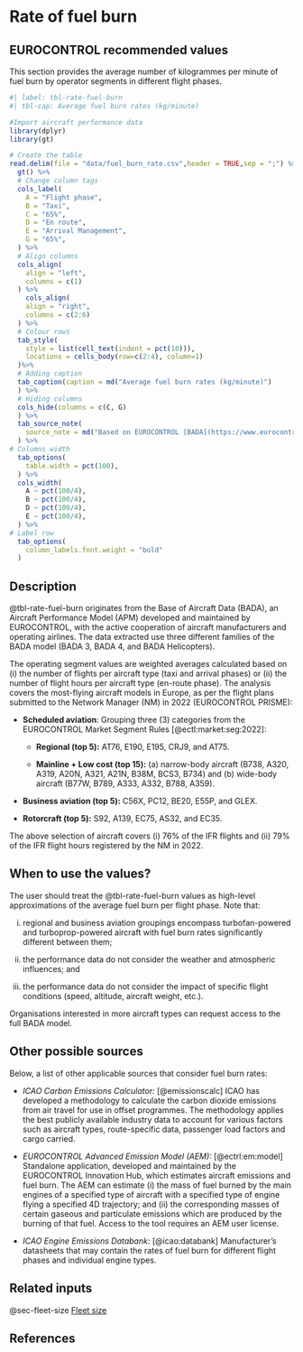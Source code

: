 # Rate of fuel burn {#sec-rate-of-fuel-burn}

## EUROCONTROL recommended values

This section provides the average number of kilogrammes per minute of fuel burn by operator segments in different flight phases.

```r
#| label: tbl-rate-fuel-burn
#| tbl-cap: Average fuel burn rates (kg/minute)

#Import aircraft performance data
library(dplyr)
library(gt)

# Create the table
read.delim(file = "data/fuel_burn_rate.csv",header = TRUE,sep = ";") %>% 
  gt() %>% 
  # Change column tags
  cols_label(
    A = "Flight phase",
    B = "Taxi",
    C = "65%",
    D = "En route",
    E = "Arrival Management",
    G = "65%",
  ) %>%
  # Align columns
  cols_align(
    align = "left",
    columns = c(1)
  ) %>%
    cols_align(
    align = "right",
    columns = c(2:6)
  ) %>%
  # Colour rows
  tab_style(
    style = list(cell_text(indent = pct(10))),
    locations = cells_body(row=c(2:4), column=1)
  )%>%
  # Adding caption
  tab_caption(caption = md("Average fuel burn rates (kg/minute)")
  ) %>% 
  # Hiding columns
  cols_hide(columns = c(C, G)
  ) %>%
  tab_source_note(
    source_note = md("Based on EUROCONTROL [BADA](https://www.eurocontrol.int/model/bada) and [PRISME](https://ansperformance.eu/acronym/prisme/) data")
  ) %>%
# Columns width
  tab_options(
    table.width = pct(100),
  ) %>%
  cols_width(
    A ~ pct(100/4),
    B ~ pct(100/4),
    D ~ pct(100/4),
    E ~ pct(100/4),
  ) %>%
# Label row
  tab_options(
    column_labels.font.weight = "bold"
  ) 
```

## Description

@tbl-rate-fuel-burn originates from the Base of Aircraft Data (BADA), an Aircraft Performance Model (APM) developed and maintained by EUROCONTROL, with the active cooperation of aircraft manufacturers and operating airlines. The data extracted use three different families of the BADA model (BADA 3, BADA 4, and BADA Helicopters).

The operating segment values are weighted averages calculated based on (i) the number of flights per aircraft type (taxi and arrival phases) or (ii) the number of flight hours per aircraft type (en-route phase). The analysis covers the most-flying aircraft models in Europe, as per the flight plans submitted to the Network Manager (NM) in 2022 (EUROCONTROL PRISME):

-   **Scheduled aviation**: Grouping three (3) categories from the EUROCONTROL Market Segment Rules [@ectl:market:seg:2022]:

    -   **Regional (top 5):** AT76, E190, E195, CRJ9, and AT75.
    
    -   **Mainline + Low cost (top 15):** (a) narrow-body aircraft (B738, A320, A319, A20N, A321, A21N, B38M, BCS3, B734) and (b) wide-body aircraft (B77W, B789, A333, A332, B788, A359).

-   **Business aviation (top 5):** C56X, PC12, BE20, E55P, and GLEX.

-   **Rotorcraft (top 5):** S92, A139, EC75, AS32, and EC35.

The above selection of aircraft covers (i) 76% of the IFR flights and (ii) 79% of the IFR flight hours registered by the NM in 2022. 

## When to use the values?

The user should treat the @tbl-rate-fuel-burn values as high-level approximations of the average fuel burn per flight phase. Note that:

i)  regional and business aviation groupings encompass turbofan-powered and turboprop-powered aircraft with fuel burn rates significantly different between them;

ii) the performance data do not consider the weather and atmospheric influences; and

iii) the performance data do not consider the impact of specific flight conditions (speed, altitude, aircraft weight, etc.).

Organisations interested in more aircraft types can request access to the full BADA model.

## Other possible sources

Below, a list of other applicable sources that consider fuel burn rates:

-   *ICAO Carbon Emissions Calculator:* [@emissionscalc] ICAO has developed a methodology to calculate the carbon dioxide emissions from air travel for use in offset programmes. The methodology applies the best publicly available industry data to account for various factors such as aircraft types, route-specific data, passenger load factors and cargo carried.

-   *EUROCONTROL Advanced Emission Model (AEM):* [@ectrl:em:model] Standalone application, developed and maintained by the EUROCONTROL Innovation Hub, which estimates aircraft emissions and fuel burn. The AEM can estimate (i) the mass of fuel burned by the main engines of a specified type of aircraft with a specified type of engine flying a specified 4D trajectory; and (ii) the corresponding masses of certain gaseous and particulate emissions which are produced by the burning of that fuel. Access to the tool requires an AEM user license.

-   *ICAO Engine Emissions Databank:* [@icao:databank] Manufacturer's datasheets that may contain the rates of fuel burn for different flight phases and individual engine types.

## Related inputs

@sec-fleet-size [Fleet size](#sec-fleet-size)

## References
